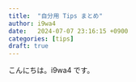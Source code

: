 ```yaml
---
title:  "自分用 Tips まとめ"
author: i9wa4
date:   2024-07-07 23:16:15 +0900
categories: [tips]
draft: true
---
```


こんにちは。i9wa4 です。
